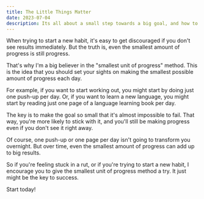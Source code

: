 ```yaml
---
title: The Little Things Matter
date: 2023-07-04
description: Its all about a small step towards a big goal, and how to get there.
---
```


When trying to start a new habit, it's easy to get discouraged if you don't see results immediately. But the truth is, even the smallest amount of progress is still progress.

That's why I'm a big believer in the "smallest unit of progress" method. This is the idea that you should set your sights on making the smallest possible amount of progress each day.

For example, if you want to start working out, you might start by doing just one push-up per day. Or, if you want to learn a new language, you might start by reading just one page of a language learning book per day.

The key is to make the goal so small that it's almost impossible to fail. That way, you're more likely to stick with it, and you'll still be making progress even if you don't see it right away.

Of course, one push-up or one page per day isn't going to transform you overnight. But over time, even the smallest amount of progress can add up to big results.

So if you're feeling stuck in a rut, or if you're trying to start a new habit, I encourage you to give the smallest unit of progress method a try. It just might be the key to success.

Start today!